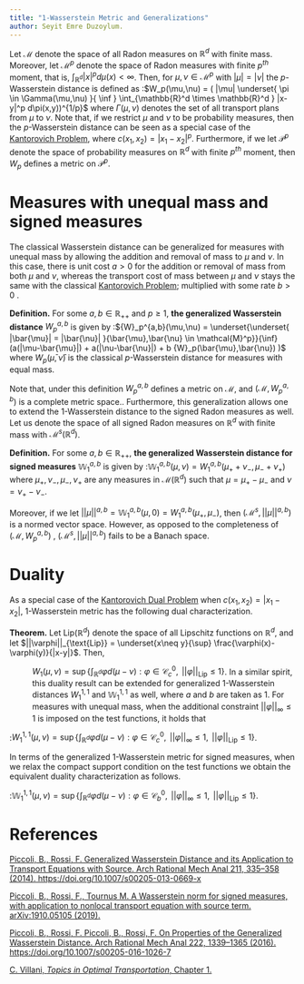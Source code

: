 ```yaml
---
title: "1-Wasserstein Metric and Generalizations"
author: Seyit Emre Duzoylum.
---
```


Let $\mathcal{M}$ denote the space of all Radon measures on $\mathbb{R}^d$ with finite mass. Moreover, let $\mathcal{M}^p$ denote the space of Radon measures with finite $p^{th}$ moment, that is, $\int_{\mathbb{R}^d} |x|^p d\mu(x) < \infty$. Then, for $\mu,\nu \in \mathcal{M}^p$ with $|\mu|=|\nu|$ the $p$-Wasserstein distance is defined as<ref name="Picolli" /> :$W_p(\mu,\nu) = ( |\mu| \underset{ \pi \in \Gamma(\mu,\nu) }{ \inf } \int_{\mathbb{R}^d \times \mathbb{R}^d } |x-y|^p d\pi(x,y))^{1/p}$ where $\Gamma(\mu,\nu)$ denotes the set of all transport plans from $\mu$ to $\nu$. Note that, if we restrict $\mu$ and $\nu$ to be probability measures, then the $p$-Wasserstein distance can be seen as a special case of the [Kantorovich Problem](http://34.106.105.83/wiki/Kantorovich_Problem), where $c(x_1,x_2) = |x_1-x_2|^p$. Furthermore, if we let $\mathcal{P}^p$ denote the space of probability measures on $\mathbb{R}^d$ with finite $p^{th}$ moment, then $W_p$ defines a metric on $\mathcal{P}^p$.

# Measures with unequal mass and signed measures

The classical Wasserstein distance can be generalized for measures with unequal mass by allowing the addition and removal of mass to $\mu$ and $\nu$.<ref name="Picolli" /> In this case, there is unit cost $a >0$ for the addition or removal of mass from both $\mu$ and $\nu$, whereas the transport cost of mass between $\mu$ and $\nu$ stays the same with the classical [Kantorovich Problem](http://34.106.105.83/wiki/Kantorovich_Problem); multiplied with some rate $b >0$ .

**Definition.**<ref name="Picolli" /> For some $a,b \in \mathbb{R}_{++}$ and $p \geq 1$, **the generalized Wasserstein distance** ${W}_p^{a,b}$ is given by :${W}_p^{a,b}(\mu,\nu) = \underset{\underset{ |\bar{\mu}| = |\bar{\nu}|  }{\bar{\mu},\bar{\nu} \in \mathcal{M}^p}}{\inf} (a(|\mu-\bar{\mu}|) + a(|\nu-\bar{\nu}|) + b {W}_p(\bar{\mu},\bar{\nu}) )$ where ${W}_p(\bar{\mu},\bar{\nu})$ is the classical $p$-Wasserstein distance for measures with equal mass.

Note that, under this definition ${W}_p^{a,b}$ defines a metric on $\mathcal{M}$, and $(\mathcal{M},{W}_p^{a,b})$ is a complete metric space.<ref name="Picolli" />. Furthermore, this generalization allows one to extend the $1$-Wasserstein distance to the signed Radon measures as well. Let us denote the space of all signed Radon measures on $\mathbb{R}^d$ with finite mass with $\mathcal{M}^s(\mathbb{R}^d)$.

**Definition.**<ref name="Picolli2" /> For some $a,b \in \mathbb{R}_{++}$, **the generalized Wasserstein distance for signed measures** $\mathbb{W}_1^{a,b}$ is given by :$\mathbb{W}_1^{a,b}(\mu,\nu) = W_1^{a,b}(\mu_+ + \nu_- , \mu_- + \nu_+)$ where $\mu_+,\nu_-,\mu_-,\nu_+$ are any measures in $\mathcal{M}(\mathbb{R}^d)$ such that $\mu = \mu_+ - \mu_-$ and $\nu = \nu_+ - \nu_-$.

Moreover, if we let $||\mu||^{a,b} = \mathbb{W}_1^{a,b}(\mu,0) =  W_1^{a,b}(\mu_+ , \mu_- )$, then $(\mathcal{M}^s,||\mu||^{a,b})$ is a normed vector space. However, as opposed to the completeness of $(\mathcal{M},{W}_p^{a,b})$ , $(\mathcal{M}^s,||\mu||^{a,b})$ fails to be a Banach space.<ref name="Picolli2" />

# Duality

As a special case of the [Kantorovich Dual Problem](http://34.106.105.83/wiki/Kantorovich_Dual_Problem_(for_general_costs)) when $c(x_1,x_2) = |x_1-x_2|$, $1$-Wasserstein metric has the following dual characterization.

**Theorem.**<ref name="Villani" /> Let Lip$(\mathbb{R}^d)$ denote the space of all Lipschitz functions on $\mathbb{R}^d$, and let $||\varphi||_{\text{Lip}} = \underset{x\neq y}{\sup} \frac{\varphi(x)-\varphi(y)}{|x-y|}$. Then,

:   $W_1(\mu,\nu) = \sup \{ \int_{\mathbb{R}^d} \varphi d(\mu-\nu) : \varphi \in \mathcal{C}^0_c, \text{ } ||\varphi||_{\text{Lip}} \leq 1 \}$. In a similar spirit, this duality result can be extended for generalized $1$-Wasserstein distances $W^{1,1}_1$ and $\mathbb{W}^{1,1}_1$ as well, where $a$ and $b$ are taken as 1. For measures with unequal mass, when the additional constraint $||\varphi||_\infty \leq 1$ is imposed on the test functions, it holds that<ref name="Picolli3" />

:$W^{1,1}_1(\mu,\nu) = \sup \{ \int_{\mathbb{R}^d} \varphi d(\mu-\nu) : \varphi \in \mathcal{C}^0_c, \text{ } ||\varphi||_\infty \leq 1, \text{ } ||\varphi||_{\text{Lip}} \leq 1 \}$.

In terms of the generalized 1-Wasserstein metric for signed measures, when we relax the compact support condition on the test functions we obtain the equivalent duality characterization as follows.<ref name="Picolli2" />

:$\mathbb{W}^{1,1}_1(\mu,\nu) = \sup \{ \int_{\mathbb{R}^d} \varphi d(\mu-\nu) : \varphi \in \mathcal{C}^0_b, \text{ } ||\varphi||_\infty \leq 1, \text{ } ||\varphi||_{\text{Lip}} \leq 1 \}$.

# References

<references> <ref name="Picolli"> [Piccoli, B., Rossi, F. Generalized Wasserstein Distance and its Application to Transport Equations with Source. Arch Rational Mech Anal 211, 335–358 (2014). https://doi.org/10.1007/s00205-013-0669-x](https://rdcu.be/cGRJz) </ref>

<ref name="Picolli2"> [Piccoli, B., Rossi, F., Tournus M. A Wasserstein norm for signed measures, with application to nonlocal transport equation with source term. arXiv:1910.05105 (2019).](https://arxiv.org/pdf/1910.05105.pdf) </ref>

<ref name="Picolli3"> [Piccoli, B., Rossi, F. Piccoli, B., Rossi, F. On Properties of the Generalized Wasserstein Distance. Arch Rational Mech Anal 222, 1339–1365 (2016). https://doi.org/10.1007/s00205-016-1026-7](https://rdcu.be/cGR1n) </ref>

<ref name="Villani">[C. Villani, *Topics in Optimal Transportation*, Chapter 1.](https://people.math.gatech.edu/~gangbo/Cedric-Villani.pdf)</ref> </references>
